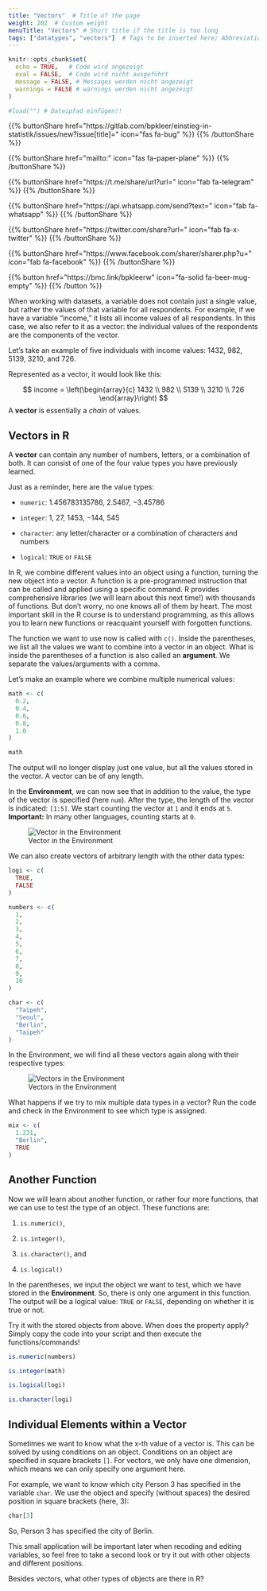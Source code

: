 ```yaml
---
title: "Vectors"  # Title of the page
weight: 202  # Custom weight
menuTitle: "Vectors" # Short title if the title is too long
tags: ["datatypes", "vectors"]  # Tags to be inserted here; Abbreviation of what happens on the page
---
```


```r
knitr::opts_chunk$set(
  echo = TRUE,   # Code wird angezeigt
  eval = FALSE,  # Code wird nicht ausgeführt
  message = FALSE, # Messages werden nicht angezeigt
  warnings = FALSE # warnings werden nicht angezeigt
)

#load("") # Dateipfad einfügen!!
```

{{% buttonShare href=\"https\:\/\/gitlab.com\/bpkleer\/einstieg-in-statistik\/issues\/new?issue[title]=\" icon=\"fas fa-bug\" %}} {{% /buttonShare %}} 

{{% buttonShare href=\"mailto\:\" icon=\"fas fa-paper-plane\" %}} {{% /buttonShare %}}

{{% buttonShare href=\"https\:\/\/t.me\/share\/url?url=\" icon=\"fab fa-telegram\" %}} {{% /buttonShare %}}

{{% buttonShare href=\"https\:\/\/api.whatsapp.com\/send?text=\" icon=\"fab fa-whatsapp\" %}} {{% /buttonShare %}}

{{% buttonShare href=\"https\:\/\/twitter.com\/share?url=\" icon=\"fab fa-x-twitter\" %}} {{% /buttonShare %}}

{{% buttonShare href=\"https\:\/\/www.facebook.com\/sharer\/sharer.php?u=\" icon=\"fab fa-facebook\" %}} {{% /buttonShare %}}

{{% button href=\"https\:\/\/bmc.link\/bpkleerw\" icon=\"fa-solid fa-beer-mug-empty\" %}} {{% /button %}}

When working with datasets, a variable does not contain just a single value, but rather the values of that variable for all respondents. For example, if we have a variable "income," it lists all income values of all respondents. In this case, we also refer to it as a vector: the individual values of the respondents are the components of the vector.

Let's take an example of five individuals with income values: $1432$, $982$, $5139$, $3210$, and $726$.

Represented as a vector, it would look like this:

$$ income = \left(\begin{array}{c} 1432 \\ 982 \\ 5139 \\ 3210 \\ 726 \end{array}\right) $$
A **vector** is essentially a *chain* of values.

## Vectors in R
A **vector** can contain any number of numbers, letters, or a combination of both. It can consist of one of the four value types you have previously learned.

Just as a reminder, here are the value types:

- `numeric`: $1.456783135786$, $2.5467$, $-3.45786$

- `integer`: $1$, $27$, $1453$, $-144$, $545$

- `character`: any letter/character or a combination of characters and numbers

- `logical`: `TRUE` or `FALSE`

In R, we combine different values into an object using a function, turning the new object into a vector. A function is a pre-programmed instruction that can be called and applied using a specific command. R provides comprehensive libraries (we will learn about this next time!) with thousands of functions. But don't worry, no one knows all of them by heart. The most important skill in the R course is to understand programming, as this allows you to learn new functions or reacquaint yourself with forgotten functions.

The function we want to use now is called with `c()`. Inside the parentheses, we list all the values we want to combine into a vector in an object. What is inside the parentheses of a function is also called an **argument**. We separate the values/arguments with a comma.

Let's make an example where we combine multiple numerical values:

```r
math <- c(
  0.2, 
  0.4, 
  0.6, 
  0.8, 
  1.0
)

math
```

The output will no longer display just one value, but all the values stored in the vector. A vector can be of any length.

In the **Environment**, we can now see that in addition to the value, the type of the vector is specified (here `num`). After the type, the length of the vector is indicated: `[1:5]`. We start counting the vector at `1` and it ends at `5`. **Important:** In many other languages, counting starts at `0`.

![Vector in the Environment](../img/vektor1.png)

We can also create vectors of arbitrary length with the other data types:
```r
logi <- c(
  TRUE, 
  FALSE
)

numbers <- c(
  1,
  2, 
  3, 
  4, 
  5, 
  6, 
  7, 
  8, 
  9, 
  10
)

char <- c(
  "Taipeh", 
  "Seoul",
  "Berlin",
  "Taipeh"
)
```

In the Environment, we will find all these vectors again along with their respective types:

![Vectors in the Environment](../img/vektor2.png)

What happens if we try to mix multiple data types in a vector? Run the code and check in the Environment to see which type is assigned.

```r
mix <- c(
  1.231, 
  "Berlin",
  TRUE
)

```


## Another Function
Now we will learn about another function, or rather four more functions, that we can use to test the type of an object. These functions are:

1. `is.numeric()`, 

1. `is.integer()`,

1. `is.character()`, and 

1. `is.logical()`

In the parentheses, we input the object we want to test, which we have stored in the **Environment**. So, there is only one argument in this function. The output will be a logical value: `TRUE` or `FALSE`, depending on whether it is true or not. 

Try it with the stored objects from above. When does the property apply? Simply copy the code into your script and then execute the functions/commands!
```r
is.numeric(numbers)

is.integer(math)

is.logical(logi)

is.character(logi)
```

## Individual Elements within a Vector
Sometimes we want to know what the x-th value of a vector is. This can be solved by using conditions on an object. Conditions on an object are specified in square brackets `[]`. For vectors, we only have one dimension, which means we can only specify one argument here. 

For example, we want to know which city Person $3$ has specified in the variable `char`. We use the object and specify (without spaces) the desired position in square brackets (here, $3$):
```r
char[3]
```
So, Person $3$ has specified the city of Berlin.

This small application will be important later when recoding and editing variables, so feel free to take a second look or try it out with other objects and different positions. 

Besides vectors, what other types of objects are there in R?
